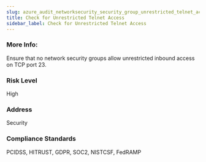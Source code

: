 ```yaml
---
slug: azure_audit_networksecurity_security_group_unrestricted_telnet_access
title: Check for Unrestricted Telnet Access
sidebar_label: Check for Unrestricted Telnet Access
---
```


### More Info:

Ensure that no network security groups allow unrestricted inbound access on TCP port 23.

### Risk Level

High

### Address

Security

### Compliance Standards

PCIDSS, HITRUST, GDPR, SOC2, NISTCSF, FedRAMP

